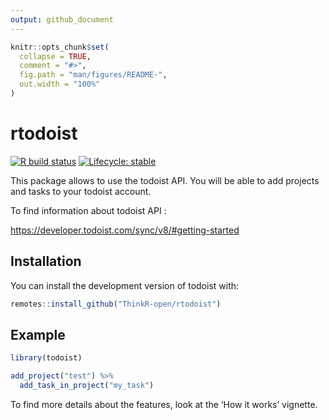 ```yaml
---
output: github_document
---
```


<!-- README.md is generated from README.Rmd. Please edit that file -->

```r
knitr::opts_chunk$set(
  collapse = TRUE,
  comment = "#>",
  fig.path = "man/figures/README-",
  out.width = "100%"
)
```

# rtodoist

<!-- badges: start -->
[![R build status](https://github.com/ThinkR-open/rtodoist/workflows/R-CMD-check/badge.svg)](https://github.com/ThinkR-open/rtodoist/actions)
[![Lifecycle: stable](https://img.shields.io/badge/lifecycle-stable-brightgreen.svg)](https://www.tidyverse.org/lifecycle/#stable)
<!-- badges: end -->

This package allows to use the todoist API. You will be able to add projects and tasks to your todoist account. 

To find information about todoist API :

<https://developer.todoist.com/sync/v8/#getting-started>

## Installation

You can install the development version of todoist with:

``` r
remotes::install_github("ThinkR-open/rtodoist")
```

## Example

```r
library(todoist)

add_project("test") %>%
  add_task_in_project("my_task")
```

To find more details about the features, look at the 'How it works' vignette.
